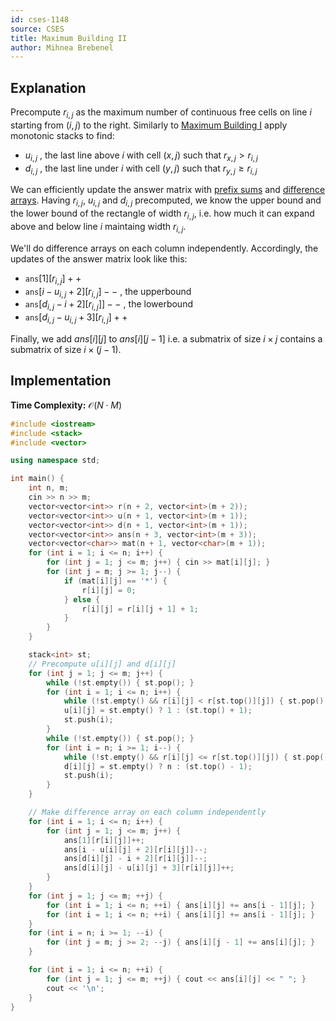 ```yaml
---
id: cses-1148
source: CSES
title: Maximum Building II
author: Mihnea Brebenel
---
```


## Explanation

Precompute $r_{i,j}$ as the maximum number of continuous free cells on line $i$ starting from $(i, j)$ to the right.
Similarly to [Maximum Building I](https://cses.fi/problemset/task/1147) apply monotonic stacks to find:
- $u_{i, j}$ , the last line above $i$ with cell $(x, j)$ such that $r_{x, j} > r_{i, j}$
- $d_{i, j}$ , the last line under $i$ with cell $(y, j)$ such that $r_{y, j} \ge r_{i, j}$

We can efficiently update the answer matrix with [prefix sums](/silver/more-prefix-sums#2d-prefix-sums)
and [difference arrays](https://codeforces.com/blog/entry/78762).
Having $r_{i,j}$, $u_{i,j}$ and $d_{i,j}$ precomputed, we know the upper bound
and the lower bound of the rectangle of width $r_{i,j}$,
i.e. how much it can expand above and below line $i$ maintaing width $r_{i, j}$.

We'll do difference arrays on each column independently.
Accordingly, the updates of the answer matrix look like this:
- $\texttt{ans}[1][r_{i,j}]++$
- $\texttt{ans}[i - u_{i, j} + 2][r_{i,j}]--$ , the upperbound
- $\texttt{ans}[d_{i,j} - i + 2][r_{i, j}]]--$ , the lowerbound
- $\texttt{ans}[d_{i,j} - u_{i,j} + 3][r_{i,j}]++$

Finally, we add $ans[i][j]$ to $ans[i][j-1]$ i.e. a submatrix of size
$i \times j$ contains a submatrix of size $i \times (j-1)$.

## Implementation

**Time Complexity:** $\mathcal{O}(N \cdot M)$

<LanguageSection>
<CPPSection>

```cpp
#include <iostream>
#include <stack>
#include <vector>

using namespace std;

int main() {
	int n, m;
	cin >> n >> m;
	vector<vector<int>> r(n + 2, vector<int>(m + 2));
	vector<vector<int>> u(n + 1, vector<int>(m + 1));
	vector<vector<int>> d(n + 1, vector<int>(m + 1));
	vector<vector<int>> ans(n + 3, vector<int>(m + 3));
	vector<vector<char>> mat(n + 1, vector<char>(m + 1));
	for (int i = 1; i <= n; i++) {
		for (int j = 1; j <= m; j++) { cin >> mat[i][j]; }
		for (int j = m; j >= 1; j--) {
			if (mat[i][j] == '*') {
				r[i][j] = 0;
			} else {
				r[i][j] = r[i][j + 1] + 1;
			}
		}
	}

	stack<int> st;
	// Precompute u[i][j] and d[i][j]
	for (int j = 1; j <= m; j++) {
		while (!st.empty()) { st.pop(); }
		for (int i = 1; i <= n; i++) {
			while (!st.empty() && r[i][j] < r[st.top()][j]) { st.pop(); }
			u[i][j] = st.empty() ? 1 : (st.top() + 1);
			st.push(i);
		}
		while (!st.empty()) { st.pop(); }
		for (int i = n; i >= 1; i--) {
			while (!st.empty() && r[i][j] <= r[st.top()][j]) { st.pop(); }
			d[i][j] = st.empty() ? n : (st.top() - 1);
			st.push(i);
		}
	}

	// Make difference array on each column independently
	for (int i = 1; i <= n; i++) {
		for (int j = 1; j <= m; j++) {
			ans[1][r[i][j]]++;
			ans[i - u[i][j] + 2][r[i][j]]--;
			ans[d[i][j] - i + 2][r[i][j]]--;
			ans[d[i][j] - u[i][j] + 3][r[i][j]]++;
		}
	}
	for (int j = 1; j <= m; ++j) {
		for (int i = 1; i <= n; ++i) { ans[i][j] += ans[i - 1][j]; }
		for (int i = 1; i <= n; ++i) { ans[i][j] += ans[i - 1][j]; }
	}
	for (int i = n; i >= 1; --i) {
		for (int j = m; j >= 2; --j) { ans[i][j - 1] += ans[i][j]; }
	}

	for (int i = 1; i <= n; ++i) {
		for (int j = 1; j <= m; ++j) { cout << ans[i][j] << " "; }
		cout << '\n';
	}
}
```

</CPPSection>
</LanguageSection>
